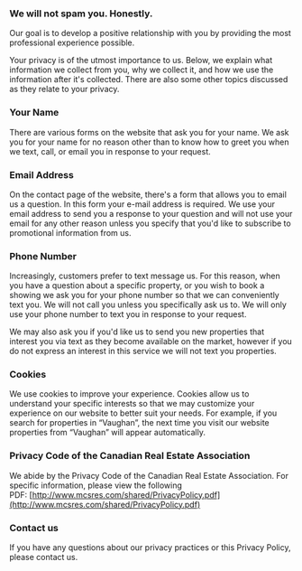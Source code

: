 
### We will not spam you. Honestly.

Our goal is to develop a positive relationship with you by providing the
most professional experience possible.

Your privacy is of the utmost importance to us. Below, we explain what
information we collect from you, why we collect it, and how we use the
information after it&apos;s collected. There are also some other topics
discussed as they relate to your privacy.

### Your Name

There are various forms on the website that ask you for your name. We
ask you for your name for no reason other than to know how to greet you
when we text, call, or email you in response to your request.

### Email Address

On the contact page of the website, there&apos;s a form that allows you
to email us a question. In this form your e-mail address is required. We
use your email address to send you a response to your question and will
not use your email for any other reason unless you specify that
you&apos;d like to subscribe to promotional information from us.

### Phone Number

Increasingly, customers prefer to text message us. For this reason, when
you have a question about a specific property, or you wish to book a
showing we ask you for your phone number so that we can conveniently
text you. We will not call you unless you specifically ask us to. We
will only use your phone number to text you in response to your request.

We may also ask you if you&apos;d like us to send you new properties
that interest you via text as they become available on the market,
however if you do not express an interest in this service we will not
text you properties.

### Cookies

We use cookies to improve your experience. Cookies allow us to
understand your specific interests so that we may customize your
experience on our website to better suit your needs. For example, if you
search for properties in “Vaughan”, the next time you visit our website
properties from “Vaughan” will appear automatically.

### Privacy Code of the Canadian Real Estate Association

We abide by the Privacy Code of the Canadian Real Estate Association.
For specific information, please view the following PDF:&nbsp;[http://www.mcsres.com/shared/PrivacyPolicy.pdf](http://www.mcsres.com/shared/PrivacyPolicy.pdf)

### Contact us

If you have any questions about our privacy practices or this Privacy
Policy, please contact us.

<Form />